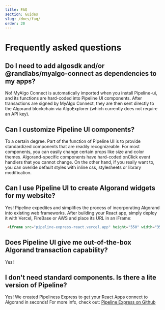 ```yaml
---
title: FAQ
section: Guides
slug: /docs/faq/
order: 20
---
```


# Frequently asked questions

<p></p>

## Do I need to add algosdk and/or @randlabs/myalgo-connect as dependencies to my apps?

No! MyAlgo Connect is automatically imported when you install Pipeline-ui, and its functions are hard-coded into Pipeline UI components. After transactions are signed by MyAlgo Connect, they are then sent directly to the Algorand blockchain via AlgoExplorer (which currently does not require an API key).

## Can I customize Pipeline UI components?

To a certain degree. Part of the function of Pipeline UI is to provide standardized components that are readily recognizeable. For most components, you can easily change certain props like size and color themes. Algorand-specific components have hard-coded onClick event handlers that you cannot change. On the other hand, if you really want to, you can overide default styles with inline css, stylesheets or library modification.

## Can I use Pipeline UI to create Algorand widgets for my website?

Yes! Pipeline expedites and simplifies the process of incorporating Algorand into existing web frameworks. After building your React app, simply deploy it with Vercel, FireBase or AWS and place its URL in an iFrame:

```html
 <iframe src="pipeline-express-react.vercel.app" height="550" width="350" ></iframe>
 ```
## Does Pipeline UI give me out-of-the-box Algorand transaction capability?

Yes!

## I don't need standard components. Is there a lite version of Pipeline?

Yes! We created Pipeliness Express to get your React Apps connect to Algorand in seconds! For more info, check out: 
[Pipeline Express on Github](https://github.com/headline-design/pipeline-express-react)


